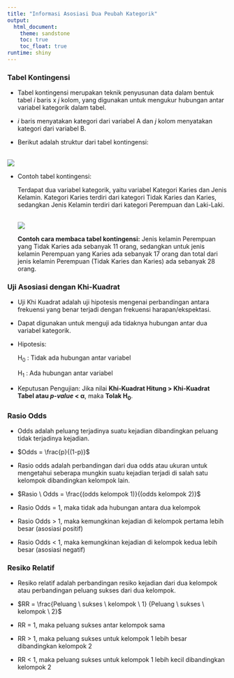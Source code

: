 ---
title: "Informasi Asosiasi Dua Peubah Kategorik"
output:
  html_document:
    theme: sandstone
    toc: true
    toc_float: true
runtime: shiny
---

### Tabel Kontingensi

-   Tabel kontingensi merupakan teknik penyusunan data dalam bentuk tabel $i$ baris x $j$ kolom, yang digunakan untuk mengukur hubungan antar variabel kategorik dalam tabel.

-   $i$ baris menyatakan kategori dari variabel A dan $j$ kolom menyatakan kategori dari variabel B.

-   Berikut adalah struktur dari tabel kontingensi: 

<br>![](https://raw.githubusercontent.com/Megawati07/Dashboard-Kelompok-5/main/markdown/struktur_tblkon.png)<br>

-   Contoh tabel kontingensi:

    Terdapat dua variabel kategorik, yaitu variabel Kategori Karies dan Jenis Kelamin. Kategori Karies terdiri dari kategori Tidak Karies dan Karies, sedangkan Jenis Kelamin terdiri dari kategori Perempuan dan Laki-Laki.
    
    <br>![](https://raw.githubusercontent.com/Megawati07/Dashboard-Kelompok-5/main/markdown/tabel_kontingensi2.png)<br>

    **Contoh cara membaca tabel kontingensi:** Jenis kelamin Perempuan yang Tidak Karies ada sebanyak 11 orang, sedangkan untuk jenis kelamin Perempuan yang Karies ada sebanyak 17 orang dan total dari jenis kelamin Perempuan (Tidak Karies dan Karies) ada sebanyak 28 orang.

### Uji Asosiasi dengan Khi-Kuadrat

-   Uji Khi Kuadrat adalah uji hipotesis mengenai perbandingan antara frekuensi yang benar terjadi dengan frekuensi harapan/ekspektasi.

-   Dapat digunakan untuk menguji ada tidaknya hubungan antar dua variabel kategorik.

-   Hipotesis:

    H~0~ : Tidak ada hubungan antar variabel

    H~1~ : Ada hubungan antar variabel

-   Keputusan Pengujian: Jika nilai **Khi-Kuadrat Hitung \> Khi-Kuadrat Tabel atau *p-value* \< α**, maka **Tolak H~0~**.

### Rasio Odds

-   Odds adalah peluang terjadinya suatu kejadian dibandingkan peluang tidak terjadinya kejadian.

-   $Odds = \frac{p}{(1-p)}$

-   Rasio odds adalah perbandingan dari dua odds atau ukuran untuk mengetahui seberapa mungkin suatu kejadian terjadi di salah satu kelompok dibandingkan kelompok lain.

-   $Rasio \ Odds = \frac{(odds kelompok 1)}{(odds kelompok 2)}$

-   Rasio Odds = 1, maka tidak ada hubungan antara dua kelompok

-   Rasio Odds \> 1, maka kemungkinan kejadian di kelompok pertama lebih besar (asosiasi positif)

-   Rasio Odds \< 1, maka kemungkinan kejadian di kelompok kedua lebih besar (asosiasi negatif)

### Resiko Relatif

-   Resiko relatif adalah perbandingan resiko kejadian dari dua kelompok atau perbandingan peluang sukses dari dua kelompok.

-   $RR = \frac{Peluang \ sukses \ kelompok \ 1} {Peluang \ sukses \ kelompok \ 2}$

-   RR = 1, maka peluang sukses antar kelompok sama

-   RR \> 1, maka peluang sukses untuk kelompok 1 lebih besar dibandingkan kelompok 2

-   RR \< 1, maka peluang sukses untuk kelompok 1 lebih kecil dibandingkan kelompok 2
